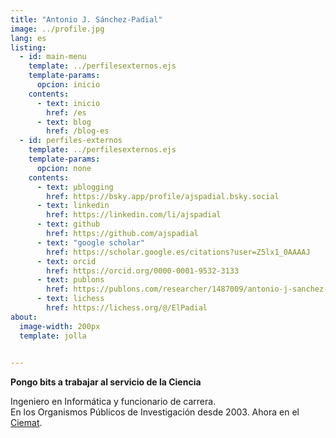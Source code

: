 ```yaml
---
title: "Antonio J. Sánchez-Padial"
image: ../profile.jpg
lang: es
listing:
  - id: main-menu
    template: ../perfilesexternos.ejs
    template-params:
      opcion: inicio
    contents:
      - text: inicio
        href: /es
      - text: blog
        href: /blog-es
  - id: perfiles-externos
    template: ../perfilesexternos.ejs
    template-params:
      opcion: none
    contents:
      - text: µblogging
        href: https://bsky.app/profile/ajspadial.bsky.social
      - text: linkedin
        href: https://linkedin.com/li/ajspadial
      - text: github
        href: https://github.com/ajspadial
      - text: "google scholar"
        href: https://scholar.google.es/citations?user=Z5lx1_0AAAAJ
      - text: orcid
        href: https://orcid.org/0000-0001-9532-3133
      - text: publons
        href: https://publons.com/researcher/1487009/antonio-j-sanchez-padial/
      - text: lichess
        href: https://lichess.org/@/ElPadial
about:
  image-width: 200px
  template: jolla
 

---
```


::: {#main-menu}
:::

<strong>Pongo bits a trabajar al servicio de la Ciencia</strong>

Ingeniero en Informática y funcionario de carrera.<br/>
En los Organismos Públicos de Investigación desde 2003. Ahora en el [Ciemat](https://www.ciemat.es).

::: {#perfiles-externos}
:::

